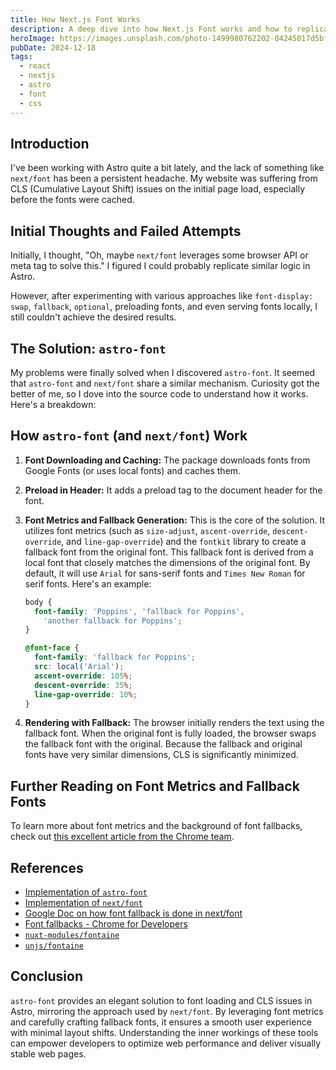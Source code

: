 ```yaml
---
title: How Next.js Font Works
description: A deep dive into how Next.js Font works and how to replicate it in Astro.
heroImage: https://images.unsplash.com/photo-1499980762202-04245017d5bf?q=80&w=2520&auto=format&fit=crop&ixlib=rb-4.0.3&ixid=M3wxMjA3fDB8MHxwaG90by1wYWdlfHx8fGVufDB8fHx8fA%3D%3D
pubDate: 2024-12-18
tags:
  - react
  - nextjs
  - astro
  - font
  - css
---
```


## Introduction

I've been working with Astro quite a bit lately, and the lack of something like `next/font` has been a persistent headache. My website was suffering from CLS (Cumulative Layout Shift) issues on the initial page load, especially before the fonts were cached.

## Initial Thoughts and Failed Attempts

Initially, I thought, "Oh, maybe `next/font` leverages some browser API or meta tag to solve this." I figured I could probably replicate similar logic in Astro.

However, after experimenting with various approaches like `font-display: swap`, `fallback`, `optional`, preloading fonts, and even serving fonts locally, I still couldn't achieve the desired results.

## The Solution: `astro-font`

My problems were finally solved when I discovered `astro-font`. It seemed that `astro-font` and `next/font` share a similar mechanism. Curiosity got the better of me, so I dove into the source code to understand how it works. Here's a breakdown:

## How `astro-font` (and `next/font`) Work

1.  **Font Downloading and Caching:** The package downloads fonts from Google Fonts (or uses local fonts) and caches them.

2.  **Preload in Header:** It adds a preload tag to the document header for the font.

3.  **Font Metrics and Fallback Generation:** This is the core of the solution. It utilizes font metrics (such as `size-adjust`, `ascent-override`, `descent-override`, and `line-gap-override`) and the `fontkit` library to create a fallback font from the original font. This fallback font is derived from a local font that closely matches the dimensions of the original font. By default, it will use `Arial` for sans-serif fonts and `Times New Roman` for serif fonts. Here's an example:

    ```css
    body {
      font-family: 'Poppins', 'fallback for Poppins',
        'another fallback for Poppins';
    }

    @font-face {
      font-family: 'fallback for Poppins';
      src: local('Arial');
      ascent-override: 105%;
      descent-override: 35%;
      line-gap-override: 10%;
    }
    ```

4.  **Rendering with Fallback:** The browser initially renders the text using the fallback font. When the original font is fully loaded, the browser swaps the fallback font with the original. Because the fallback and original fonts have very similar dimensions, CLS is significantly minimized.

## Further Reading on Font Metrics and Fallback Fonts

To learn more about font metrics and the background of font fallbacks, check out [this excellent article from the Chrome team](https://developer.chrome.com/blog/font-fallbacks/).

## References

- [Implementation of `astro-font`](https://github.com/rishi-raj-jain/astro-font/blob/master/packages/astro-font/utils.ts#L363)
- [Implementation of `next/font`](https://github.com/vercel/next.js/blob/canary/packages/font/src/local/get-fallback-metrics-from-font-file.ts#L73)
- [Google Doc on how font fallback is done in next/font](https://docs.google.com/document/d/e/2PACX-1vRsazeNirATC7lIj2aErSHpK26hZ6dA9GsQ069GEbq5fyzXEhXbvByoftSfhG82aJXmrQ_sJCPBqcx_/pub)
- [Font fallbacks - Chrome for Developers](https://developer.chrome.com/blog/font-fallbacks/)
- [`nuxt-modules/fontaine`](https://github.com/nuxt-modules/fontaine)
- [`unjs/fontaine`](https://github.com/unjs/fontaine)

## Conclusion

`astro-font` provides an elegant solution to font loading and CLS issues in Astro, mirroring the approach used by `next/font`. By leveraging font metrics and carefully crafting fallback fonts, it ensures a smooth user experience with minimal layout shifts. Understanding the inner workings of these tools can empower developers to optimize web performance and deliver visually stable web pages.
